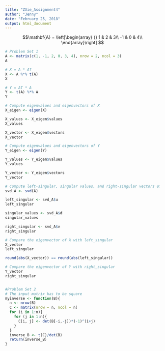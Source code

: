 ---
title: "ZXie_Assignment4"
author: "Jenny"
date: "February 25, 2018"
output: html_document
---



$$\mathbf{A} = \left[\begin{array}
{}
1 & 2 & 3\\
-1 & 0 & 4\\
\end{array}\right]
$$

```{r setup}
# Problem Set 1
A <- matrix(c(1, -1, 2, 0, 3, 4), nrow = 2, ncol = 3)
A

# X = A * AT
X <- A %*% t(A)
X

# Y = AT * A
Y <- t(A) %*% A
Y

# Compute eigenvalues and eigenvectors of X 
X_eigen <- eigen(X)

X_values <- X_eigen$values
X_values

X_vector <- X_eigen$vectors
X_vector

# Compute eigenvalues and eigenvectors of Y
Y_eigen <- eigen(Y)

Y_values <- Y_eigen$values
Y_values

Y_vector <- Y_eigen$vectors
Y_vector

# Compute left-singular, singular values, and right-singular vectors of A using svd command
svd_A <- svd(A)

left_singular <- svd_A$u
left_singular

singular_values <- svd_A$d
singular_values

right_singular <- svd_A$v
right_singular

# Compare the eigenvector of X with left_singular 
X_vector
left_singular

round(abs(X_vector)) == round(abs(left_singular))

# Compare the eigenvector of Y with right_singular
Y_vector
right_singular


#Problem Set 2
# The input matrix has to be square
myinverse <- function(B){
  n <- nrow(B)
  C <- matrix(nrow = n, ncol = n)
  for (i in 1:n){
    for (j in 1:n){
      C[i, j] <- det(B[-i,-j])*(-1)^(i+j)
    }
  }
  inverse_B <- t(C)/det(B)
  return(inverse_B)
}
```